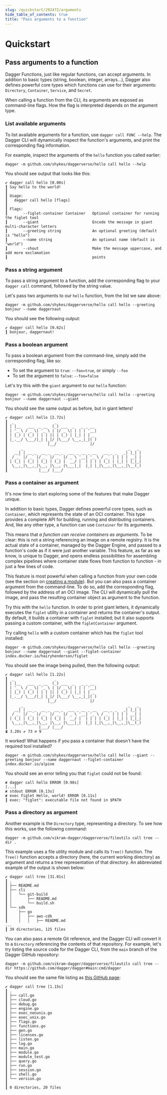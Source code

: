 ```yaml
---
slug: /quickstart/292472/arguments
hide_table_of_contents: true
title: "Pass arguments to a function"
---
```


# Quickstart


## Pass arguments to a function

Dagger Functions, just like regular functions, can accept arguments. In addition to basic types (string, boolean, integer, arrays...), Dagger also defines powerful core types which functions can use for their arguments: `Directory`, `Container`, `Service`, and `Secret`.

When calling a function from the CLI, its arguments are exposed as command-line flags. How the flag is interpreted depends on the argument type.

### List available arguments

To list available arguments for a function, use `dagger call FUNC --help`. The Dagger CLI will dynamically inspect the function's arguments, and print the corresponding flag information.

For example, inspect the arguments of the `hello` function you called earlier:

```shell
dagger -m github.com/shykes/daggerverse/hello call hello --help
```

You should see output that looks like this:

```shell
✔ dagger call hello [0.00s]
┃ Say hello to the world!
┃
┃ Usage:
┃   dagger call hello [flags]
┃
┃ Flags:
┃       --figlet-container Container   Optional container for running the figlet tool
┃       --giant                        Encode the message in giant multi-character letters
┃       --greeting string              An optional greeting (default is "hello")
┃       --name string                  An optional name (default is "world")
┃       --shout                        Make the message uppercase, and add more exclamation
┃                                      points
```

### Pass a string argument

To pass a string argument to a function, add the corresponding flag to your `dagger call` command, followed by the string value.

Let's pass two arguments to our `hello` function, from the list we saw above:

```shell
dagger -m github.com/shykes/daggerverse/hello call hello --greeting bonjour --name daggernaut
```

You should see the following output:

```shell
✔ dagger call hello [0.62s]
┃ bonjour, daggernaut!
```

### Pass a boolean argument

To pass a boolean argument from the command-line, simply add the corresponding flag, like so:

- To set the argument to `true`: `--foo=true`, or simply `--foo`
- To set the argument to `false`: `--foo=false`

Let's try this with the `giant` argument to our `hello` function:

```shell
dagger -m github.com/shykes/daggerverse/hello call hello --greeting bonjour --name daggernaut --giant
```

You should see the same output as before, but in giant letters!

```shell
✔ dagger call hello [2.72s]
┃  _                  _
┃ | |__   ___  _ __  (_) ___  _   _ _ __
┃ | '_ \ / _ \| '_ \ | |/ _ \| | | | '__|
┃ | |_) | (_) | | | || | (_) | |_| | | _
┃ |_.__/ \___/|_| |_|/ |\___/ \__,_|_|( )
┃                  |__/               |/
┃      _                                               _   _
┃   __| | __ _  __ _  __ _  ___ _ __ _ __   __ _ _   _| |_| |
┃  / _` |/ _` |/ _` |/ _` |/ _ \ '__| '_ \ / _` | | | | __| |
┃ | (_| | (_| | (_| | (_| |  __/ |  | | | | (_| | |_| | |_|_|
┃  \__,_|\__,_|\__, |\__, |\___|_|  |_| |_|\__,_|\__,_|\__(_)
┃              |___/ |___/
```

### Pass a container as argument

It's now time to start exploring some of the features that make Dagger unique.

In addition to basic types, Dagger defines powerful core types, such as `Container`, which represents the state of an OCI container. This type provides a complete API for building, running and distributing containers. And, like any other type, a function can use `Container` for its arguments.

This means that *a function can receive containers as arguments*. To be clear: this is not a string referencing an image on a remote registry. It is the actual state of a container, managed by the Dagger Engine, and passed to a function's code as if it were just another variable. This feature, as far as we know, is unique to Dagger, and opens endless possibilities for assembling complex pipelines where container state flows from function to function - in just a few lines of code.

This feature is most powerful when calling a function from your own code (see the section on [creating a module](./428201-custom-modules.mdx)). But you can also pass a container argument from the command-line. To do so, add the corresponding flag, followed by the address of an OCI image. The CLI will dynamically pull the image, and pass the resulting container object as argument to the function.

Try this with the `hello` function. In order to print giant letters, it dynamically executes the `figlet` utility in a container and returns the container's output. By default, it builds a container with `figlet` installed; but it also supports passing a custom container, with the `figletContainer` argument.

Try calling `hello` with a custom container which has the `figlet` tool installed:

```shell
dagger -m github.com/shykes/daggerverse/hello call hello --greeting bonjour --name daggernaut --giant --figlet-container index.docker.io/hairyhenderson/figlet
```

You should see the image being pulled, then the following output:

```shell
✔ dagger call hello [1.22s]
┃  _                  _
┃ | |__   ___  _ __  (_) ___  _   _ _ __
┃ | '_ \ / _ \| '_ \ | |/ _ \| | | | '__|
┃ | |_) | (_) | | | || | (_) | |_| | | _
┃ |_.__/ \___/|_| |_|/ |\___/ \__,_|_|( )
┃                  |__/               |/
┃      _                                               _   _
┃   __| | __ _  __ _  __ _  ___ _ __ _ __   __ _ _   _| |_| |
┃  / _` |/ _` |/ _` |/ _` |/ _ \ '__| '_ \ / _` | | | | __| |
┃ | (_| | (_| | (_| | (_| |  __/ |  | | | | (_| | |_| | |_|_|
┃  \__,_|\__,_|\__, |\__, |\___|_|  |_| |_|\__,_|\__,_|\__(_)
┃              |___/ |___/
⧗ 3.20s ✔ 73 ∅ 9
```

It worked! What happens if you pass a container that doesn't have the required tool installed?

```shell
dagger -m github.com/shykes/daggerverse/hello call hello --giant --greeting bonjour --name daggernaut --figlet-container index.docker.io/alpine
```

You should see an error telling you that `figlet` could not be found:

```shell
✘ dagger call hello ERROR [0.98s]
[...]
✘ stdout ERROR [0.13s]
✘ exec figlet Hello, world! ERROR [0.11s]
┃ exec: "figlet": executable file not found in $PATH
```

### Pass a directory as argument

Another example is the `Directory` type, representing a directory. To see how this works, use the following command:

```shell
dagger -m github.com/vikram-dagger/daggerverse/fileutils call tree --dir .
```

This example uses a file utility module and calls its `Tree()` function. The `Tree()` function accepts a directory (here, the current working directory) as argument and returns a tree representation of that directory. An abbreviated example of the output is shown below:

```shell
✔ dagger call tree [31.01s]
┃ .
┃ ├── README.md
┃ ├── cli
┃ │   └── git-build
┃ │       ├── README.md
┃ │       └── build.sh
┃ └── sdk
┃     ├── go
┃     │   ├── aws-cdk
┃     │   │   ├── README.md
...
┃ 39 directories, 125 files
```

You can also pass a remote Git reference, and the Dagger CLI will convert it to a `Directory` referencing the contents of that repository. For example, let's try listing the source code for the Dagger CLI, from the `main` branch of the Dagger GitHub repository:

```shell
dagger -m github.com/vikram-dagger/daggerverse/fileutils call tree --dir https://github.com/dagger/dagger#main:cmd/dagger
```

You should see the same file listing as [this GitHub page](https://github.com/dagger/dagger/tree/main/cmd/dagger):

```shell
✔ dagger call tree [1.15s]
┃ .
┃ ├── call.go
┃ ├── cloud.go
┃ ├── debug.go
┃ ├── engine.go
┃ ├── exec_nonunix.go
┃ ├── exec_unix.go
┃ ├── flags.go
┃ ├── functions.go
┃ ├── gen.go
┃ ├── licenses.go
┃ ├── listen.go
┃ ├── log.go
┃ ├── main.go
┃ ├── module.go
┃ ├── module_test.go
┃ ├── query.go
┃ ├── run.go
┃ ├── session.go
┃ ├── shell.go
┃ └── version.go
┃
┃ 0 directories, 20 files
```
